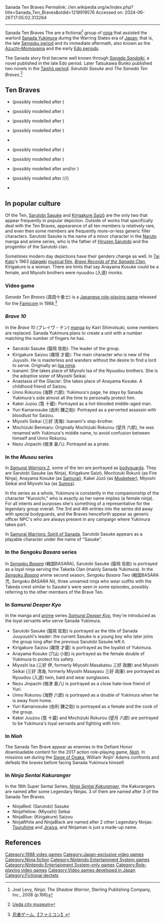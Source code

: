 Sanada Ten Braves
Permalink: //en.wikipedia.org/w/index.php?title=Sanada_Ten_Braves&oldid=1218919576
Accessed on: 2024-06-26T17:05:02.313264



------
Sanada Ten Braves
{{Short description|Fictional group of ninja}}
{{About||the 2016 film|Sanada 10 Braves|the 2008 manga and anime|Brave 10}}
The {{nihongo|'''Sanada Ten Braves'''|真田十勇士|Sanada Jūyūshi|also known as the '''Ten Heroes of Sanada'''}} are a fictional<ref>Joel Levy, ''Ninja: The Shadow Warrior'', Sterling Publishing Company, Inc., 2008 (p.166)</ref> group of [[ninja]] that assisted the warlord [[Sanada Yukimura]] during the Warring States era of [[Japan]]; that is, the late [[Sengoku period]] and its immediate aftermath, also known as the [[Azuchi–Momoyama period|Azuchi–Momoyama]] and the early [[Edo period]]s. 

The Sanada story first became well known through ''[[Sanada Sandaiki]]'', a novel published in the late Edo period. Later Tatsukawa Bunko published two novels in the [[Taishō period]]: ''Sarutobi Sasuke'' and ''The Sanada Ten Braves''.<ref>{{in lang|ja}} [http://museum.umic.ueda.nagano.jp/sanada/sakuhin/juyusi.html Ueda city museum]</ref>

== Ten Braves ==

*{{nihongo|[[Sarutobi Sasuke]]|猿飛 佐助}} (possibly modelled after {{nihongo|Kōzuki Sasuke|上月佐助}})
*{{nihongo|[[Kirigakure Saizō]]|霧隠 才蔵}} (possibly modelled after {{nihongo|Kirigakure Shikauemon|霧隠鹿右衛門}})
*{{nihongo|Miyoshi Seikai|三好 清海}} (possibly modelled after {{nihongo|Miyoshi Masayasu|三好政康}})
*{{nihongo|Miyoshi Isa|三好 伊三}} (possibly modelled after {{nihongo|Miyoshi Masakatsu|三好政勝}})
*{{nihongo|Anayama Kosuke|穴山 小助}}
*{{nihongo|Unno Rokurō|海野 六郎}} (possibly modelled after {{nihongo|Unno Rokurōbee|海野六郎兵衛}})
*{{nihongo|Kakei Jūzō|筧 十蔵}} (possibly modelled after {{nihongo|Kakei Jūbee|筧十兵衛}})
*{{nihongo|Nezu Jinpachi|根津 甚八}} (possibly modelled after {{nihongo|Nezu Koroku|禰津小六}} and/or {{nihongo|Azai Iyori|浅井井頼}})
*{{nihongo|Mochizuki Rokurō|望月 六郎}} (possibly modelled after {{nihongo|Mochizuki Uemon|望月宇右衛門}}/{{nihongo|Mochizuki Jinzaemon|望月甚左衛門}}/{{nihongo|Mochizuki Uhee|望月卯兵衛}}/{{nihongo|Mochizuki Usabuemon Yukitada|望月卯左衛門幸忠}})
*{{nihongo|Yuri Kamanosuke|由利 鎌之助}}

== In popular culture ==

Of the Ten, [[Sarutobi Sasuke]] and [[Kirigakure Saizō]] are the only two that appear frequently in popular depiction. Outside of works that specifically deal with the Ten Braves, appearance of all ten members is relatively rare, and even then some members are frequently more-or-less generic filler characters. Sarutobi Sasuke is the name of a minor character in the [[Naruto]] manga and anime series, who is the father of [[Hiruzen Sarutobi]] and the progenitor of the Sarutobi clan.

Sometimes modern day depictions have their genders change as well. In [[Tai Kato]]'s 1963 [[jidaigeki]] [[musical film]], ''[[Brave Records of the Sanada Clan]]'', Kirigakure is a woman. There are hints that say Anayama Kosuke could be a female, and Miyoshi brothers were nyuudou (入道) monks.

=== Video game ===

''Sanada Ten Braves'' (真田十勇士) is a [[Japanese role-playing game]] released for the [[Nintendo Entertainment System|Famicom]] in 1988.<ref>{{in lang|ja}} [http://www.syuriken.com/ninja_content/ninja-games-ps.htm 忍者ゲーム 【ファミコン】]</ref>

=== '' Brave 10'' ===
{{Main|Brave 10}}
In the '' Brave 10'' (ブレイヴ・テン) [[manga]] by Kairi Shimotsuki, some members are replaced. Sanada Yukimura plans to create a unit with a number matching the number of fingers he has.

*Sarutobi Sasuke (猿飛 佐助): The leader of the group.
*Kirigakure Saizou (霧隠 才蔵): The main character who is new of the Juyushi. He is masterless and wanders without the desire to find a lord to serve. Originally an [[Iga-ryū|Iga ninja]].
*Isanami: She takes place of Miyoshi Isa of the Nyuudou brothers. She is the adoptive sister of Miyoshi Seikai.
*Anastasia of the Glacier: She takes place of Anayama Kosuke. A childhood friend of Saizou.
*Unno Rokurou (海野 六郎): Yukimura's page, he stays by Sanada Yukimura's side almost all the time to personally protect him.
*Kakei Juzou (筧 十蔵): Portrayed as a hot-blooded middle-aged man.
*Yuri Kamanosuke (由利 鎌之助): Portrayed as a perverted assassin with bloodlust for Saizou.
*Miyoshi Seikai (三好 清海): Isanami's step-brother.
*Mochizuki Benmaru: Originally Mochizuki Rokurou (望月 六郎), he was renamed with Yukimura's middle name, to avoid confusion between himself and Unno Rokurou.
*Nezu Jinpachi (根津 甚八): Portrayed as a pirate.

=== In the ''Musou'' series ===
In ''[[Samurai Warriors 2]]'', some of the ten are portrayed as [[List of Samurai Warriors characters#Bodyguards in Samurai Warriors 2|bodyguards]]. They are Sarutobi Sasuke (as Ninja), Kirigakure Saizō, Mochizuki Rokurō (as Fire Ninja), Anayama Kosuke (as [[Samurai]]), Kakei Jūzō (as [[Musketeer]]), Miyoshi Seikai and Miyoshi Isa (as [[Sumo]]s).

In the series as a whole, Yukimura is constantly in the companionship of the character "Kunoichi," who is exactly as her name implies (a female ninja). For all intents and purposes she's something of a representative for the legendary group overall. The 3rd and 4th entries into the series did away with special bodyguards, and the Braves henceforth appear as generic officer NPC's who are always present in any campaign where Yukimura takes part.

In [[Samurai Warriors: Spirit of Sanada]], Sarutobi Sasuke appears as a playable character under the name of "Sasuke".

=== In the ''Sengoku Basara'' series ===

In ''[[Sengoku Basara]]'' (戦国BASARA), Sarutobi Sasuke (猿飛 佐助) is portrayed as a loyal ninja serving the Takeda Clan (mainly Sanada Yukimura). In the ''[[Sengoku Basara: Samurai Kings|Sengoku Basara]]'' anime second season, ''Sengoku Basara Two'' (戦国BASARA 弐, ''Sengoku BASARA Ni''), three unnamed ninja who wear outfits with the Takeda crest similar to Sasuke's were seen in some episodes, possibly referring to the other members of the Brave Ten.

=== In ''Samurai Deeper Kyo'' ===

In the manga and [[anime]] series ''[[Samurai Deeper Kyo]]'', they're introduced as the loyal servants who serve Sanada Yukimura.

*Sarutobi Sasuke (猿飛 佐助) is portrayed as the title of Sanada Juuyuushi's leader: the current Sasuke is a young boy who later joins the group long after the previous Sarutobi Sasuke left it.
*Kirigakure Saizou (霧隠 才蔵) is portrayed as the loyalist of Yukimura.
*Anayama Kosuke (穴山 小助) is portrayed as the female double of Yukimura to protect his safety.
*Miyoshi Isa (三好 伊, formerly Miyoshi Masakatsu 三好 政勝) and Miyoshi Seikai (三好 清海, formerly Miyoshi Masayasu 三好 政康) are portrayed as Nyuudou (入道) twin, bald and wear sunglasses.
*Nezu Jinpachi (根津 甚八) is portrayed as a close hate-love friend of Yuri.
*Unno Rokurou (海野 六郎) is portrayed as a double of Yukimura when he is away from home.
*Yuri Kamanosuke (由利 鎌之助) is portrayed as a female and the cook of the group.
*Kakei Juuzou (筧 十蔵) and Mochizuki Rokurou (望月 六郎) are portrayed to be Yukimura's loyal servants and fighting with him.

===In ''Nioh''===
The Sanada Ten Brave appear as enemies in the Defiant Honor downloadable content for the 2017 action role-playing game, ''[[Nioh]]''. In missions set during the [[Siege of Osaka]], William ‘Anjin’ Adams confronts and defeats the braves before facing Sanada Yukimura himself.

===In ''Ninja Sentai Kakuranger''===
In the 18th Super Sentai Series, ''[[Ninja Sentai Kakuranger]]'', the Kakurangers are named after some Legendary Ninjas. 3 of them are named after 3 of the Sanada Ten Braves.
*NinjaRed: (Sarutobi) Sasuke
*NinjaYellow: (Miyoshi) Seikai
*NinjaBlue: (Kirigakure) Saizou
*NinjaWhite and NinjaBlack are named after 2 other Legendary Ninjas: [[Tsuruhime]] and [[Jiraiya]], and Ninjaman is just a made-up name.

== References ==
{{Reflist}}

[[Category:1988 video games]]
[[Category:Japan-exclusive video games]]
[[Category:Ninja fiction]]
[[Category:Nintendo Entertainment System games]]
[[Category:Nintendo Entertainment System-only games]]
[[Category:Role-playing video games]]
[[Category:Video games developed in Japan]]
[[Category:Fictional dectets]]